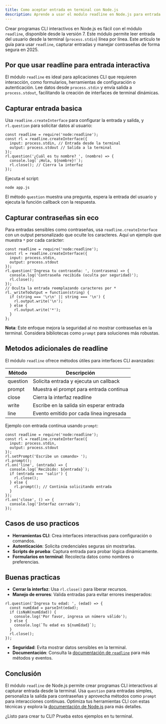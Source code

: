 ```yaml
---
title: Como aceptar entrada en terminal con Node.js 
description: Aprende a usar el modulo readline en Node.js para entrada interactiva
---
```



Crear programas CLI interactivos en Node.js es fácil con el módulo `readline`, disponible desde la versión 7. Este módulo permite leer entrada del usuario desde la terminal (`process.stdin`) línea por línea. Este artículo te guía para usar `readline`, capturar entradas y manejar contraseñas de forma segura en 2025.

## Por que usar readline para entrada interactiva

El módulo `readline` es ideal para aplicaciones CLI que requieren interacción, como formularios, herramientas de configuración o autenticación. Lee datos desde `process.stdin` y envía salida a `process.stdout`, facilitando la creación de interfaces de terminal dinámicas.

## Capturar entrada basica

Usa `readline.createInterface` para configurar la entrada y salida, y `rl.question` para solicitar datos al usuario:

```go:js
const readline = require('node:readline');
const rl = readline.createInterface({
  input: process.stdin, // Entrada desde la terminal
  output: process.stdout // Salida a la terminal
});
rl.question('¿Cuál es tu nombre? ', (nombre) => {
  console.log(`¡Hola, ${nombre}!`);
  rl.close(); // Cierra la interfaz
});
```

Ejecuta el script:

```go:bash
node app.js
```

El método `question` muestra una pregunta, espera la entrada del usuario y ejecuta la función callback con la respuesta.

## Capturar contraseñas sin eco

Para entradas sensibles como contraseñas, usa `readline.createInterface` con un output personalizado que oculte los caracteres. Aquí un ejemplo que muestra `*` por cada carácter:

```go:js
const readline = require('node:readline');
const rl = readline.createInterface({
  input: process.stdin,
  output: process.stdout
});
rl.question('Ingresa tu contraseña: ', (contrasena) => {
  console.log('Contraseña recibida (oculta por seguridad)');
  rl.close();
});
// Oculta la entrada reemplazando caracteres por *
rl._writeToOutput = function(string) {
  if (string === '\r\n' || string === '\n') {
    rl.output.write('\n');
  } else {
    rl.output.write('*');
  }
};
```

**Nota**: Este enfoque mejora la seguridad al no mostrar contraseñas en la terminal. Considera bibliotecas como `prompt` para soluciones más robustas.

## Metodos adicionales de readline

El módulo `readline` ofrece métodos útiles para interfaces CLI avanzadas:

| Método | Descripción |
|--------|-------------|
| question | Solicita entrada y ejecuta un callback |
| prompt | Muestra el prompt para entrada continua |
| close | Cierra la interfaz readline |
| write | Escribe en la salida sin esperar entrada |
| line | Evento emitido por cada línea ingresada |

Ejemplo con entrada continua usando `prompt`:

```go:js
const readline = require('node:readline');
const rl = readline.createInterface({
  input: process.stdin,
  output: process.stdout
});
rl.setPrompt('Escribe un comando> ');
rl.prompt();
rl.on('line', (entrada) => {
  console.log(`Recibido: ${entrada}`);
  if (entrada === 'salir') {
    rl.close();
  } else {
    rl.prompt(); // Continúa solicitando entrada
  }
});
rl.on('close', () => {
  console.log('Interfaz cerrada');
});
```

## Casos de uso practicos

- **Herramientas CLI**: Crea interfaces interactivas para configuración o comandos.
- **Autenticación**: Solicita credenciales seguras sin mostrarlas.
- **Scripts de prueba**: Captura entrada para probar lógica dinámicamente.
- **Formularios en terminal**: Recolecta datos como nombres o preferencias.

## Buenas practicas

- **Cerrar la interfaz**: Usa `rl.close()` para liberar recursos.
- **Manejo de errores**: Valida entradas para evitar errores inesperados:

```go:js
rl.question('Ingresa tu edad: ', (edad) => {
  const numEdad = parseInt(edad);
  if (isNaN(numEdad)) {
    console.log('Por favor, ingresa un número válido');
  } else {
    console.log(`Tu edad es ${numEdad}`);
  }
  rl.close();
});
```

- **Seguridad**: Evita mostrar datos sensibles en la terminal.
- **Documentación**: Consulta la [documentación de `readline`](https://nodejs.org/api/readline.html) para más métodos y eventos.

## Conclusión

El módulo `readline` de Node.js permite crear programas CLI interactivos al capturar entrada desde la terminal. Usa `question` para entradas simples, personaliza la salida para contraseñas y aprovecha métodos como `prompt` para interacciones continuas. Optimiza tus herramientas CLI con estas técnicas y explora la [documentación de Node.js](https://nodejs.org/api/readline.html) para más detalles.

¿Listo para crear tu CLI? Prueba estos ejemplos en tu terminal.
